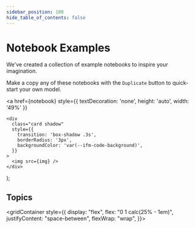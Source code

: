 ```yaml
---
sidebar_position: 100
hide_table_of_contents: false
---
```


# Notebook Examples

We've created a collection of example notebooks to inspire your imagination.

Make a copy any of these notebooks with the `Duplicate` button to quick-start your own model.

  <a
    href={notebook}
    style={{ textDecoration: 'none', height: 'auto', width: '49%' }}
  >
    <div
      class="card shadow"
      style={{
        transition: 'box-shadow .3s',
        borderRadius: '3px',
        backgroundColor: 'var(--ifm-code-background)',
      }}
    >
      <img src={img} />
    </div>
  </a>
);

## Topics

<gridContainer style={{
  display: "flex",
  flex: "0 1 calc(25% - 1em)",
  justifyContent: "space-between",
  flexWrap: "wrap",
}}>

<Card
  title=""
  img="https://user-images.githubusercontent.com/12210180/174136531-54a17857-24f0-4c6a-a201-2e0ea2747602.png"
  notebook="/docs/examples/business"
  description=""
/>

<Card
  title=""
  img="https://user-images.githubusercontent.com/12210180/174136601-68750d37-b023-4e47-ad4a-f7643ce81e8f.png"
  notebook="/docs/examples/personal"
  description=""
/>

</gridContainer>
